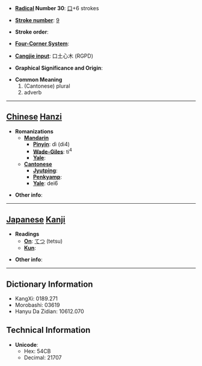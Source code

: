 * '''[[Wiktionary:Chinese radical index| Radical]] Number 30''': [[Wiktionary:Chinese radical index 口|口]]+6 strokes

* '''[[Wiktionary:Chinese total strokes index|Stroke number]]''': [[Wiktionary:Chinese total strokes index 9|9]]

* '''Stroke order''': 

* '''[[Wiktionary:Chinese four corner index|Four-Corner System]]''': 

* '''[[Wiktionary:Chinese Cangjie index|Cangjie input]]''': 口土心木 (RGPD)

* '''Graphical Significance and Origin''': 

* '''Common Meaning'''
*#(Cantonese) plural
*# adverb


----

== [[Chinese]] [[Hanzi]] ==

* '''Romanizations'''
** '''[[Mandarin]]'''
*** '''[[Pinyin]]''': dì (di4)
*** '''[[Wade-Giles]]''': ti<sup>4</sup>
*** '''[[Yale]]''': 
** '''[[Cantonese]]'''
*** '''[[Jyutping]]''':
*** '''[[Penkyamp]]''': 
*** '''[[Yale]]''': dei6

* '''Other info''': 

----

== [[Japanese]] [[Kanji]] ==

* '''Readings'''
** '''[[On]]''': [[てつ]] (tetsu)
** '''[[Kun]]''': 

* '''Other info''':  

----

== Dictionary Information ==

* KangXi: 0189.271
* Morobashi: 03619
* Hanyu Da Zidian: 10612.070

== Technical Information ==

* '''Unicode''':
** Hex: 54CB
** Decimal: 21707